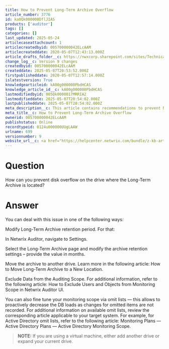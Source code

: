 ```yaml
---
title: How to Prevent Long-Term Archive Overflow
article_number: 3776
id: ka0Qk000000DflJIAS
products: ['auditor']
tags: []
categories: []
last_updated: 2025-05-24
articlecaseattachcount: 1
articlecreatedbyid: 005700000042ELcAAM
articlecreateddate: 2020-05-07T12:43:13.000Z
article_drafts_folder__c: https://nwxcorp.sharepoint.com/sites/TechnicalSupportOperations/Shared%20Documents/Technical%20Knowledge%20Management/Salesforce%20Knowledge%20Drafts/kA00g000000PbdHCAS
change_log__c: Version 9 changes
createdbyid: 005700000042ELcAAM
createddate: 2025-05-07T20:53:52.000Z
firstpublisheddate: 2020-05-07T12:57:14.000Z
islatestversion: True
knowledgearticleid: kA00g000000PbdHCAS
knowledge_article_id__c: kA00g000000PbdHCAS
lastmodifiedbyid: 005Qk0000017MRRIA2
lastmodifieddate: 2025-05-07T20:54:02.000Z
lastpublisheddate: 2025-05-07T20:54:02.000Z
meta_description__c: This article contains recommendations to prevent Netwrix Archive overflow.
meta_title__c: How to Prevent Long-Term Archive Overflow
ownerid: 005700000042ELcAAM
publishstatus: Online
recordtypeid: 0124u000000UUgLAAW
urlname: 699
versionnumber: 9
website_url__c: <a href="https://helpcenter.netwrix.com/bundle/z-kb-articles-salesforce/page/kA00g000000PbdHCAS.html" target="_blank">Open in a new window</a>
---
```


# Question

How can you prevent disk overflow on the drive where the Long-Term Archive is located?

# Answer

You can deal with this issue in one of the following ways:

Modify Long-Term Archive retention period. For that:

In Netwrix Auditor, navigate to Settings.

Select the Long-Term Archive page and modify the archive retention settings – provide the value in months.

Move the archive to another drive. Learn more in the following article: How to Move Long-Term Archive to a New Location.

Exclude Data from the Auditing Scope. For additional information, refer to the following article: How to Exclude Users and Objects from Monitoring Scope in Netwrix Auditor UI.

You can also fine tune your monitoring scope via omit lists — this allows to proactively decrease the DB loads as changes for omitted items are not recorded. For additional information on available omit lists, review the corresponding article applicable to your target system. For example, for Active Directory omit lists, refer to the following article: Monitoring Plans — Active Directory Plans — Active Directory Monitoring Scope.

>

> __NOTE:__ If you are using a virtual machine, either add another drive or expand your current drive.

>